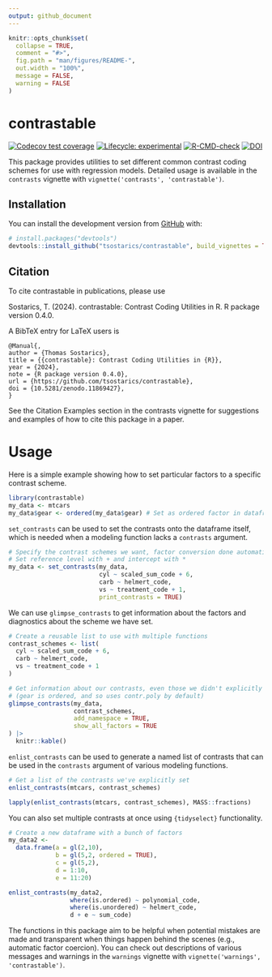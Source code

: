 ```yaml
---
output: github_document
---
```


<!-- README.md is generated from README.Rmd. Please edit that file -->

```r
knitr::opts_chunk$set(
  collapse = TRUE,
  comment = "#>",
  fig.path = "man/figures/README-",
  out.width = "100%",
  message = FALSE,
  warning = FALSE
)
```

# contrastable

<!-- badges: start -->
[![Codecov test coverage](https://codecov.io/gh/tsostarics/contrastable/branch/main/graph/badge.svg?token=PW2NOWO8NE)](https://app.codecov.io/gh/tsostarics/contrastable?branch=main)
[![Lifecycle: experimental](https://img.shields.io/badge/lifecycle-stable-green.svg)](https://lifecycle.r-lib.org/articles/stages.html#stable)
[![R-CMD-check](https://github.com/tsostarics/contrastable/workflows/R-CMD-check/badge.svg)](https://github.com/tsostarics/contrastable/actions)
[![DOI](https://zenodo.org/badge/DOI/10.5281/zenodo.11869428.svg)](https://doi.org/10.5281/zenodo.11869428)

<!-- badges: end -->

This package provides utilities to set different common contrast coding schemes
for use with regression models.
Detailed usage is available in the `contrasts` vignette with 
`vignette('contrasts', 'contrastable')`.


## Installation

You can install the development version from [GitHub](https://github.com/) with:

``` r
# install.packages("devtools")
devtools::install_github("tsostarics/contrastable", build_vignettes = TRUE)
```

## Citation

To cite contrastable in publications, please use

Sostarics, T. (2024). contrastable: Contrast Coding Utilities in R. 
R package version 0.4.0.

A BibTeX entry for LaTeX users is

```
@Manual{,
author = {Thomas Sostarics},
title = {{contrastable}: Contrast Coding Utilities in {R}},
year = {2024},
note = {R package version 0.4.0},
url = {https://github.com/tsostarics/contrastable},
doi = {10.5281/zenodo.11869427},
}
```

See the Citation Examples section in the contrasts vignette for suggestions
and examples of how to cite this package in a paper.



# Usage

Here is a simple example showing how to set particular factors to a specific
contrast scheme. 

```r
library(contrastable)
my_data <- mtcars
my_data$gear <- ordered(my_data$gear) # Set as ordered factor in dataframe
```


`set_contrasts` can be used to set the contrasts onto the dataframe itself,
which is needed when a modeling function lacks a `contrasts` argument.

```r
# Specify the contrast schemes we want, factor conversion done automatically
# Set reference level with + and intercept with *
my_data <- set_contrasts(my_data, 
                         cyl ~ scaled_sum_code + 6,
                         carb ~ helmert_code,
                         vs ~ treatment_code + 1,
                         print_contrasts = TRUE)
```


We can use `glimpse_contrasts` to get information about
the factors and diagnostics about the scheme we have set.

```r
# Create a reusable list to use with multiple functions
contrast_schemes <- list(
  cyl ~ scaled_sum_code + 6,
  carb ~ helmert_code,
  vs ~ treatment_code + 1
)

# Get information about our contrasts, even those we didn't explicitly set
# (gear is ordered, and so uses contr.poly by default)
glimpse_contrasts(my_data,
                  contrast_schemes,
                  add_namespace = TRUE,
                  show_all_factors = TRUE
) |>
  knitr::kable()
```


`enlist_contrasts` can be used to generate a named list of contrasts
that can be used in the `contrasts` argument of various modeling functions.

```r
# Get a list of the contrasts we've explicitly set
enlist_contrasts(mtcars, contrast_schemes)
```

```r
lapply(enlist_contrasts(mtcars, contrast_schemes), MASS::fractions)
```


You can also set multiple contrasts at once using `{tidyselect}` functionality.

```r
# Create a new dataframe with a bunch of factors
my_data2 <- 
  data.frame(a = gl(2,10),
             b = gl(5,2, ordered = TRUE),
             c = gl(5,2),
             d = 1:10,
             e = 11:20)

enlist_contrasts(my_data2,
                 where(is.ordered) ~ polynomial_code,
                 where(is.unordered) ~ helmert_code,
                 d + e ~ sum_code)
```

The functions in this package aim to be helpful when potential mistakes are
made and transparent when things happen behind the scenes (e.g., automatic
factor coercion).
You can check out descriptions of various messages and warnings in the
`warnings` vignette with `vignette('warnings', 'contrastable')`.

